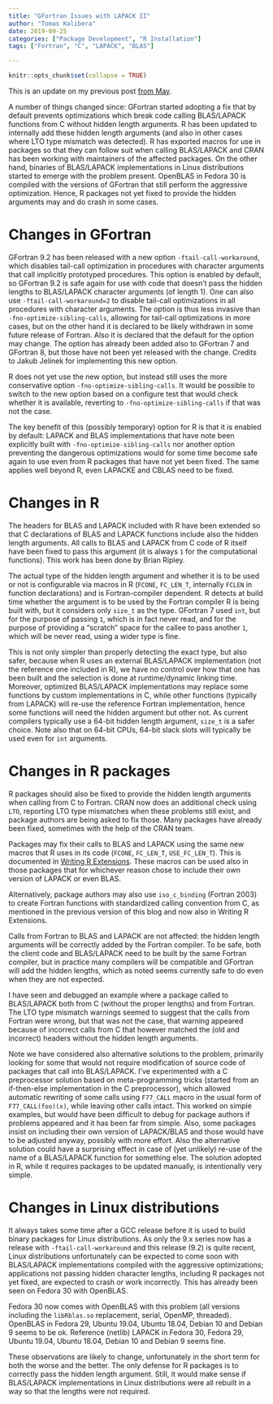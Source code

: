 ```yaml
---
title: "GFortran Issues with LAPACK II"
author: "Tomas Kalibera"
date: 2019-09-25
categories: ["Package Development", "R Installation"]
tags: ["Fortran", "C", "LAPACK", "BLAS"]

---
```


```r
knitr::opts_chunk$set(collapse = TRUE)
```

This is an update on my previous post [from
May](../../../../2019/05/15/gfortran-issues-with-lapack/index.html).

A number of things changed since: GFortran started adopting a fix that by
default prevents optimizations which break code calling BLAS/LAPACK
functions from C without hidden length arguments.  R has been updated to
internally add these hidden length arguments (and also in other cases where
LTO type mismatch was detected).  R has exported macros for use in packages
so that they can follow suit when calling BLAS/LAPACK and CRAN has been
working with maintainers of the affected packages.  On the other hand,
binaries of BLAS/LAPACK implementations in Linux distributions started to
emerge with the problem present.  OpenBLAS in Fedora 30 is compiled with the
versions of GFortran that still perform the aggressive optimization.  Hence,
R packages not yet fixed to provide the hidden arguments may and do crash in
some cases.

# Changes in GFortran

GFortran 9.2 has been released with a new option `-ftail-call-workaround`,
which disables tail-call optimization in procedures with character arguments
that call implicitly prototyped procedures.  This option is enabled by
default, so GFortran 9.2 is safe again for use with code that doesn't pass
the hidden lengths to BLAS/LAPACK character arguments (of length 1).  One
can also use `-ftail-call-workaround=2` to disable tail-call optimizations
in all procedures with character arguments.  The option is thus less
invasive than `-fno-optimize-sibling-calls`, allowing for tail-call
optimizations in more cases, but on the other hand it is declared to be
likely withdrawn in some future release of Fortran.  Also it is declared
that the default for the option may change.  The option has already been
added also to GFortran 7 and GFortran 8, but those have not been yet
released with the change. Credits to Jakub Jelinek for implementing this
new option.

R does not yet use the new option, but instead still uses the more
conservative option `-fno-optimize-sibling-calls`.  It would be possible to
switch to the new option based on a configure test that would check whether
it is available, reverting to `-fno-optimize-sibling-calls` if that was not
the case.

The key benefit of this (possibly temporary) option for R is that it is
enabled by default: LAPACK and BLAS implementations that have note been
explicitly built with `-fno-optimize-sibling-calls` nor another option
preventing the dangerous optimizations would for some time become safe again
to use even from R packages that have not yet been fixed.  The same applies
well beyond R, even LAPACKE and CBLAS need to be fixed.

# Changes in R

The headers for BLAS and LAPACK included with R have been extended so that C
declarations of BLAS and LAPACK functions include also the hidden length
arguments.  All calls to BLAS and LAPACK from C code of R itself have been
fixed to pass this argument (it is always `1` for the computational
functions). This work has been done by Brian Ripley.

The actual type of the hidden length argument and whether it is to be used
or not is configurable via macros in R (`FCONE`, `FC_LEN_T`, internally
`FCLEN` in function declarations) and is Fortran-compiler dependent.  R
detects at build time whether the argument is to be used by the Fortran
compiler R is being built with, but it considers only `size_t` as the type.
GFortran 7 used `int`, but for the purpose of passing `1`, which is in fact
never read, and for the purpose of providing a "scratch" space for the
callee to pass another `1`, which will be never read, using a wider type is
fine.

This is not only simpler than properly detecting the exact type, but also
safer, because when R uses an external BLAS/LAPACK implementation (not the
reference one included in R), we have no control over how that one has been
built and the selection is done at runtime/dynamic linking time.  Moreover,
optimized BLAS/LAPACK implementations may replace some functions by custom
implementations in C, while other functions (typically from LAPACK) will
re-use the reference Fortran implementation, hence some functions will need
the hidden argument but other not.  As current compilers typically use a
64-bit hidden length argument, `size_t` is a safer choice.  Note also that
on 64-bit CPUs, 64-bit slack slots will typically be used even for `int`
arguments.

# Changes in R packages

R packages should also be fixed to provide the hidden length arguments when
calling from C to Fortran. CRAN now does an additional check using `LTO`,
reporting LTO type mismatches when these problems still exist, and package
authors are being asked to fix those. Many packages have already been fixed,
sometimes with the help of the CRAN team.

Packages may fix their calls to BLAS and LAPACK using the same new macros
that R uses in its code (`FCONE`, `FC_LEN_T`, `USE_FC_LEN_T`).  This is
documented in [Writing R
Extensions](https://cran.r-project.org/doc/manuals/r-devel/R-exts.html#Fortran-character-strings).
These macros can be used also in those packages that for whichever reason
chose to include their own version of LAPACK or even BLAS.

Alternatively, package authors may also use `iso_c_binding` (Fortran 2003)
to create Fortran functions with standardized calling convention from C, as
mentioned in the previous version of this blog and now also in Writing R
Extensions.

Calls from Fortran to BLAS and LAPACK are not affected: the hidden length
arguments will be correctly added by the Fortran compiler. To be safe, both
the client code and BLAS/LAPACK need to be built by the same Fortran
compiler, but in practice many compilers will be compatible and GFortran
will add the hidden lengths, which as noted seems currently safe to do even
when they are not expected.

I have seen and debugged an example where a package called to BLAS/LAPACK
both from C (without the proper lengths) and from Fortran. The LTO type
mismatch warnings seemed to suggest that the calls from Fortran were wrong, but
that was not the case, that warning appeared because of incorrect calls from
C that however matched the (old and incorrect) headers without the hidden
length arguments.

Note we have considered also alternative solutions to the problem, primarily
looking for some that would not require modification of source code of
packages that call into BLAS/LAPACK.  I've experimented with a C
preprocessor solution based on meta-programming tricks (started from an
if-then-else implementation in the C preprocessor), which allowed automatic
rewriting of some calls using `F77_CALL` macro in the usual form of
`F77_CALL(foo)(x)`, while leaving other calls intact.  This worked on simple
examples, but would have been difficult to debug for package authors if
problems appeared and it has been far from simple.  Also, some packages
insist on including their own version of LAPACK/BLAS and those would have to
be adjusted anyway, possibly with more effort.  Also the alternative
solution could have a surprising effect in case of (yet unlikely) re-use of
the name of a BLAS/LAPACK function for something else.  The solution adopted
in R, while it requires packages to be updated manually, is intentionally
very simple.

# Changes in Linux distributions

It always takes some time after a GCC release before it is used to build
binary packages for Linux distributions.  As only the 9.x series now has a
release with `-ftail-call-workaround` and this release (9.2) is quite
recent, Linux distributions unfortunately can be expected to come soon with
BLAS/LAPACK implementations compiled with the aggressive optimizations;
applications not passing hidden character lengths, including R packages not
yet fixed, are expected to crash or work incorrectly. This has already been
seen on Fedora 30 with OpenBLAS.

Fedora 30 now comes with OpenBLAS with this problem (all versions including
the `libRblas.so` replacement, serial, OpenMP, threaded).  OpenBLAS in
Fedora 29, Ubuntu 19.04, Ubuntu 18.04, Debian 10 and Debian 9 seems to be
ok.  Reference (netlib) LAPACK in Fedora 30, Fedora 29, Ubuntu 19.04, Ubuntu
18.04, Debian 10 and Debian 9 seems fine.

These observations are likely to change, unfortunately in the short term for
both the worse and the better.  The only defense for R packages is to
correctly pass the hidden length argument.  Still, it would make sense if
BLAS/LAPACK implementations in Linux distributions were all rebuilt in a way
so that the lengths were not required.
